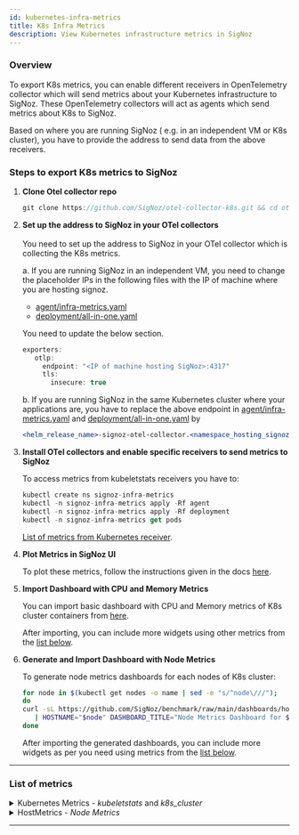 ```yaml
---
id: kubernetes-infra-metrics
title: K8s Infra Metrics
description: View Kubernetes infrastructure metrics in SigNoz
---
```



### Overview
To export K8s metrics, you can enable different receivers in OpenTelemetry
collector which will send metrics about your Kubernetes infrastructure
to SigNoz. These OpenTelemetry collectors will act as agents which send
metrics about K8s to SigNoz.

Based on where you are running SigNoz ( e.g. in an independent VM or K8s cluster),
you have to provide the address to send data from the above receivers.

### Steps to export K8s metrics to SigNoz

1. **Clone Otel collector repo**

   ```jsx
   git clone https://github.com/SigNoz/otel-collector-k8s.git && cd otel-collector-k8s
   ```

2. **Set up the address to SigNoz in your OTel collectors**<br></br>
   You need to set up the address to SigNoz in your OTel collector which
   is collecting the K8s metrics.

   a. If you are running SigNoz in an independent VM, you need to change the placeholder
   IPs in the following files with the IP of machine where you are hosting signoz.
   
   -  [agent/infra-metrics.yaml][1]
   -  [deployment/all-in-one.yaml][2]

   You need to update the below section.
   
   ```jsx
   exporters:
      otlp:
        endpoint: "<IP of machine hosting SigNoz>:4317"
        tls:
          insecure: true
   ```

   b. If you are running SigNoz in the same Kubernetes cluster where your applications
   are, you have to replace the above endpoint in [agent/infra-metrics.yaml][1] and
   [deployment/all-in-one.yaml][2] by

   ```jsx
   <helm_release_name>-signoz-otel-collector.<namespace_hosting_signoz>.svc.cluster.local:4317
   ```

3. **Install OTel collectors and enable specific receivers to send metrics to SigNoz**
   
   To access metrics from kubeletstats receivers you have to:

   ```jsx
   kubectl create ns signoz-infra-metrics
   kubectl -n signoz-infra-metrics apply -Rf agent
   kubectl -n signoz-infra-metrics apply -Rf deployment
   kubectl -n signoz-infra-metrics get pods
   ```

   [List of metrics from Kubernetes receiver][3].

4. **Plot Metrics in SigNoz UI**

   To plot these metrics, follow the instructions given in the docs [here][4].

5. **Import Dashboard with CPU and Memory Metrics**

   You can import basic dashboard with CPU and Memory metrics of K8s cluster
   containers from [here][5].

   After importing, you can include more widgets using other metrics from
   the [list below][3].

6. **Generate and Import Dashboard with Node Metrics**
   
   To generate node metrics dashboards for each nodes of K8s cluster:

   ```bash
   for node in $(kubectl get nodes -o name | sed -e "s/^node\///");
   do
   curl -sL https://github.com/SigNoz/benchmark/raw/main/dashboards/hostmetrics/hostmetrics-import.sh \
      | HOSTNAME="$node" DASHBOARD_TITLE="Node Metrics Dashboard for $node" bash
   done
   ```

   After importing the generated dashboards, you can include more widgets as
   per you need using metrics from the [list below][3].

---

### List of metrics

<details>
  <summary>
   Kubernetes Metrics - <i>kubeletstats</i> and <i>k8s_cluster</i>
   </summary>

- container_cpu_time
- container_cpu_utilization
- container_filesystem_available
- container_filesystem_capacity
- container_filesystem_usage
- container_memory_available
- container_memory_major_page_faults
- container_memory_page_faults
- container_memory_rss
- container_memory_usage
- container_memory_working_set
- k8s_container_cpu_limit
- k8s_container_cpu_request
- k8s_container_ephemeral_storage_request
- k8s_container_memory_limit
- k8s_container_memory_request
- k8s_container_ready
- k8s_container_restarts
- k8s_daemonset_current_scheduled_nodes
- k8s_daemonset_desired_scheduled_nodes
- k8s_daemonset_misscheduled_nodes
- k8s_daemonset_ready_nodes
- k8s_deployment_available
- k8s_deployment_desired
- k8s_namespace_phase
- k8s_node_condition_memory_pressure
- k8s_node_condition_ready
- k8s_node_cpu_time
- k8s_node_cpu_utilization
- k8s_node_filesystem_available
- k8s_node_filesystem_capacity
- k8s_node_filesystem_usage
- k8s_node_memory_available
- k8s_node_memory_major_page_faults
- k8s_node_memory_page_faults
- k8s_node_memory_rss
- k8s_node_memory_usage
- k8s_node_memory_working_set
- k8s_node_network_errors
- k8s_node_network_io
- k8s_pod_cpu_time
- k8s_pod_cpu_utilization
- k8s_pod_filesystem_available
- k8s_pod_filesystem_capacity
- k8s_pod_filesystem_usage
- k8s_pod_memory_available
- k8s_pod_memory_major_page_faults
- k8s_pod_memory_page_faults
- k8s_pod_memory_rss
- k8s_pod_memory_usage
- k8s_pod_memory_working_set
- k8s_pod_phase
- k8s_replicaset_available
- k8s_replicaset_desired
- k8s_statefulset_current_pods
- k8s_statefulset_desired_pods
- k8s_statefulset_ready_pods
- k8s_statefulset_updated_pods

</details>


<details>
    <summary>
        HostMetrics - <i>Node Metrics</i>
    </summary>

- system_network_connections
- system_disk_weighted_io_time
- system_disk_merged
- system_disk_operation_time
- system_disk_pending_operations
- system_disk_io_time
- system_disk_operations
- system_disk_io
- system_filesystem_inodes_usage
- system_filesystem_usage
- system_cpu_time
- system_memory_usage
- system_network_packets
- system_network_dropped
- system_network_io
- system_network_errors
- system_cpu_load_average_5m
- system_cpu_load_average_15m
- system_cpu_load_average_1m

</details>

---

[1]: https://github.com/SigNoz/otel-collector-k8s/blob/main/agent/infra-metrics.yaml#L47
[2]: https://github.com/SigNoz/otel-collector-k8s/blob/main/deployment/all-in-one.yaml#L19
[3]: #list-of-metrics
[4]: https://signoz.io/docs/userguide/dashboards/
[5]: https://github.com/SigNoz/benchmark/raw/main/dashboards/k8s-infra-metrics/cpu-memory-metrics.json
